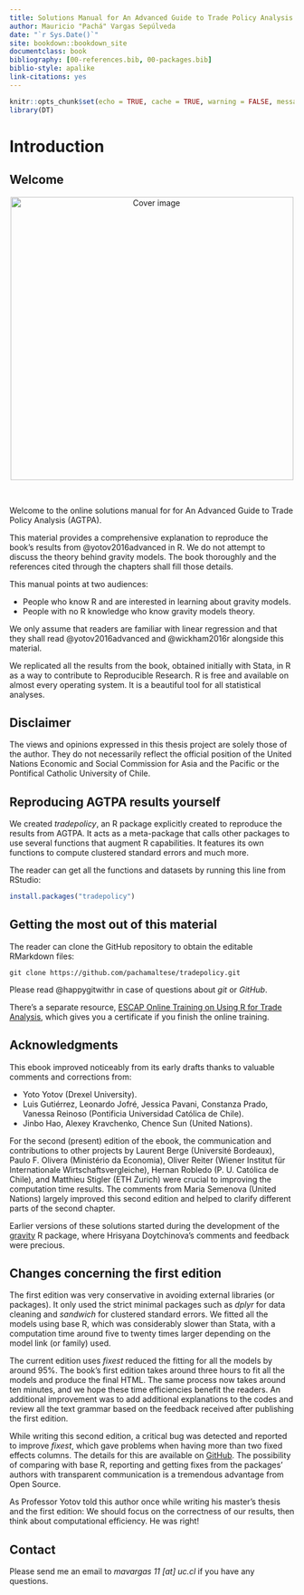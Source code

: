 ```yaml
---
title: Solutions Manual for An Advanced Guide to Trade Policy Analysis in R
author: Mauricio "Pachá" Vargas Sepúlveda
date: "`r Sys.Date()`"
site: bookdown::bookdown_site
documentclass: book
bibliography: [00-references.bib, 00-packages.bib]
biblio-style: apalike
link-citations: yes
---
```


```r
knitr::opts_chunk$set(echo = TRUE, cache = TRUE, warning = FALSE, message = FALSE)
library(DT)
```

# Introduction {#intro}

## Welcome

<center>
<img src="cover.png" height="500" alt="Cover image" />
</center>

</br>

Welcome to the online solutions manual for for An Advanced Guide to Trade Policy Analysis (AGTPA).

This material provides a comprehensive explanation to reproduce the book's results from @yotov2016advanced in R. We do not attempt to discuss the theory behind gravity models. The book thoroughly and the references cited through the chapters shall fill those details.

This manual points at two audiences:

* People who know R and are interested in learning about gravity models.
* People with no R knowledge who know gravity models theory.

We only assume that readers are familiar with linear regression and that they shall read @yotov2016advanced and @wickham2016r alongside this material.

We replicated all the results from the book, obtained initially with Stata, in R as a way to contribute to Reproducible Research. R is free and available on almost every operating system. It is a beautiful tool for all statistical analyses.

## Disclaimer

The views and opinions expressed in this thesis project are solely those of the author. They do not necessarily reflect the official position of the United Nations Economic and Social Commission for Asia and the Pacific or the Pontifical Catholic University of Chile.

## Reproducing AGTPA results yourself

We created *tradepolicy*, an R package explicitly created to reproduce the results from AGTPA. It acts as a meta-package that calls other packages to use several functions that augment R capabilities. It features its own functions to compute clustered standard errors and much more.

The reader can get all the functions and datasets by running this line from RStudio:

```r
install.packages("tradepolicy")
```

## Getting the most out of this material

The reader can clone the GitHub repository to obtain the editable RMarkdown files:

```
git clone https://github.com/pachamaltese/tradepolicy.git
```

Please read @happygitwithr in case of questions about *git* or *GitHub*.

There's a separate resource, [ESCAP Online Training on Using R for Trade Analysis](https://r.tiid.org/), which gives you a certificate if you finish 
the online training.

## Acknowledgments

This ebook improved noticeably from its early drafts thanks to valuable comments and corrections from:

* Yoto Yotov (Drexel University).
* Luis Gutiérrez, Leonardo Jofré, Jessica Pavani, Constanza Prado, Vanessa Reinoso (Pontificia Universidad Católica de Chile).
* Jinbo Hao, Alexey Kravchenko, Chence Sun (United Nations).

For the second (present) edition of the ebook, the communication and contributions to other projects by Laurent Berge (Université Bordeaux), Paulo F. Olivera (Ministério da Economia), Oliver Reiter (Wiener Institut für Internationale Wirtschaftsvergleiche), Hernan Robledo (P. U. Católica de Chile), and Matthieu Stigler (ETH Zurich) were crucial to improving the computation time results. The comments from Maria Semenova (United Nations) largely improved this second edition 
and helped to clarify different parts of the second chapter.

Earlier versions of these solutions started during the development of the [gravity](https://cran.r-project.org/package=gravity) R package, where Hrisyana Doytchinova's comments and feedback were precious.

## Changes concerning the first edition

The first edition was very conservative in avoiding external libraries (or packages). It only used the strict minimal packages such as *dplyr* for data cleaning and *sandwich* for clustered standard errors. We fitted all the models using base R, which was considerably slower than Stata, with a computation time around five to twenty times larger depending on the model link (or family) used.

The current edition uses *fixest* reduced the fitting for all the models by around 95%. The book's first edition takes around three hours to fit all the models and produce the final HTML. The same process now takes around ten minutes, and we hope these time efficiencies benefit the readers. An additional improvement was to add additional explanations to the codes and review all the text grammar based on the feedback received after publishing the first edition.

While writing this second edition, a critical bug was detected and reported to improve *fixest*, which gave problems when having more than two fixed effects columns. The details for this are available on [GitHub](https://github.com/lrberge/fixest/issues/286). The possibility of comparing with base R, reporting and getting fixes from the packages' authors with transparent communication is a tremendous advantage from Open Source.

As Professor Yotov told this author once while writing his master's thesis and the first edition: We should focus on the correctness of our results, then think about computational efficiency. He was right!

## Contact

Please send me an email to *mavargas 11* *[at]* *uc.cl* if you have any questions.
